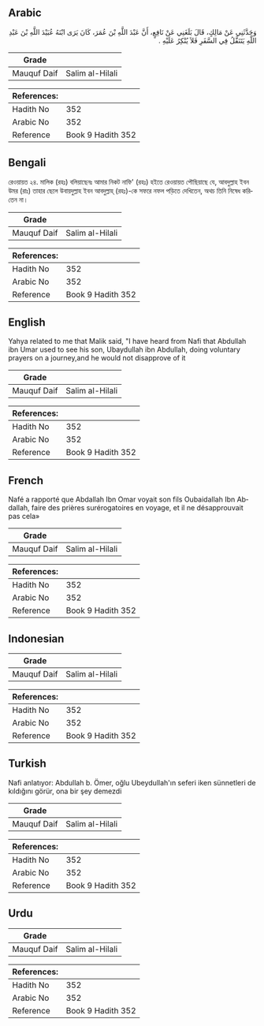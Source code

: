 ## Arabic


<div dir="rtl" lang="ar" style={{fontSize:'larger',backgroundColor:'#f8f9fa',padding:20}}>
وَحَدَّثَنِي عَنْ مَالِكٍ، قَالَ بَلَغَنِي عَنْ نَافِعٍ، أَنَّ عَبْدَ اللَّهِ بْنَ عُمَرَ، كَانَ يَرَى ابْنَهُ عُبَيْدَ اللَّهِ بْنَ عَبْدِ اللَّهِ يَتَنَفَّلُ فِي السَّفَرِ فَلاَ يُنْكِرُ عَلَيْهِ ‏.‏
</div>
<div style={{backgroundColor:'#f8f9fa',padding:20, marginBottom: 10}}><table> <thead> <tr> <th>Grade</th> <th></th> </tr> </thead> <tbody> <tr><td>Mauquf Daif</td><td>Salim al-Hilali</td></tr></tbody></table><table> <thead> <tr> <th>References:</th> <th></th> </tr> </thead> <tbody><tr><td>Hadith No</td><td>352</td></tr><tr><td>Arabic No</td><td>352</td></tr><tr><td>Reference</td><td>Book 9 Hadith 352</td></tr></tbody></table></div>

## Bengali


<div dir="ltr" lang="bn" style={{fontSize:'larger',backgroundColor:'#f8f9fa',padding:20}}>
রেওয়ায়ত ২৪. মালিক (রহঃ) বলিয়াছেনঃ আমার নিকট নাফি' (রহঃ) হইতে রেওয়ায়ত পৌছিয়াছে যে, আবদুল্লাহ ইবন উমর (রাঃ) তাহার ছেলে উবায়দুল্লাহ ইবন আবদুল্লাহ্ (রহঃ)-কে সফরে নফল পড়িতে দেখিতেন, অথচ তিনি নিষেধ করিতেন না।
</div>
<div style={{backgroundColor:'#f8f9fa',padding:20, marginBottom: 10}}><table> <thead> <tr> <th>Grade</th> <th></th> </tr> </thead> <tbody> <tr><td>Mauquf Daif</td><td>Salim al-Hilali</td></tr></tbody></table><table> <thead> <tr> <th>References:</th> <th></th> </tr> </thead> <tbody><tr><td>Hadith No</td><td>352</td></tr><tr><td>Arabic No</td><td>352</td></tr><tr><td>Reference</td><td>Book 9 Hadith 352</td></tr></tbody></table></div>

## English


<div dir="ltr" lang="en" style={{fontSize:'larger',backgroundColor:'#f8f9fa',padding:20}}>
Yahya related to me that Malik said, "I have heard from Nafi that Abdullah ibn Umar used to see his son, Ubaydullah ibn Abdullah, doing voluntary prayers on a journey,and he would not disapprove of it
</div>
<div style={{backgroundColor:'#f8f9fa',padding:20, marginBottom: 10}}><table> <thead> <tr> <th>Grade</th> <th></th> </tr> </thead> <tbody> <tr><td>Mauquf Daif</td><td>Salim al-Hilali</td></tr></tbody></table><table> <thead> <tr> <th>References:</th> <th></th> </tr> </thead> <tbody><tr><td>Hadith No</td><td>352</td></tr><tr><td>Arabic No</td><td>352</td></tr><tr><td>Reference</td><td>Book 9 Hadith 352</td></tr></tbody></table></div>

## French


<div dir="ltr" lang="fr" style={{fontSize:'larger',backgroundColor:'#f8f9fa',padding:20}}>
Nafé a rapporté que Abdallah Ibn Omar voyait son fils Oubaidallah Ibn Abdallah, faire des prières surérogatoires en voyage, et il ne désapprouvait pas cela»
</div>
<div style={{backgroundColor:'#f8f9fa',padding:20, marginBottom: 10}}><table> <thead> <tr> <th>Grade</th> <th></th> </tr> </thead> <tbody> <tr><td>Mauquf Daif</td><td>Salim al-Hilali</td></tr></tbody></table><table> <thead> <tr> <th>References:</th> <th></th> </tr> </thead> <tbody><tr><td>Hadith No</td><td>352</td></tr><tr><td>Arabic No</td><td>352</td></tr><tr><td>Reference</td><td>Book 9 Hadith 352</td></tr></tbody></table></div>

## Indonesian


<div dir="ltr" lang="id" style={{fontSize:'larger',backgroundColor:'#f8f9fa',padding:20}}>

</div>
<div style={{backgroundColor:'#f8f9fa',padding:20, marginBottom: 10}}><table> <thead> <tr> <th>Grade</th> <th></th> </tr> </thead> <tbody> <tr><td>Mauquf Daif</td><td>Salim al-Hilali</td></tr></tbody></table><table> <thead> <tr> <th>References:</th> <th></th> </tr> </thead> <tbody><tr><td>Hadith No</td><td>352</td></tr><tr><td>Arabic No</td><td>352</td></tr><tr><td>Reference</td><td>Book 9 Hadith 352</td></tr></tbody></table></div>

## Turkish


<div dir="ltr" lang="tr" style={{fontSize:'larger',backgroundColor:'#f8f9fa',padding:20}}>
Nafi anlatıyor: Abdullah b. Ömer, oğlu Ubeydullah'ın seferi iken sünnetleri de kıldığını görür, ona bir şey demezdi
</div>
<div style={{backgroundColor:'#f8f9fa',padding:20, marginBottom: 10}}><table> <thead> <tr> <th>Grade</th> <th></th> </tr> </thead> <tbody> <tr><td>Mauquf Daif</td><td>Salim al-Hilali</td></tr></tbody></table><table> <thead> <tr> <th>References:</th> <th></th> </tr> </thead> <tbody><tr><td>Hadith No</td><td>352</td></tr><tr><td>Arabic No</td><td>352</td></tr><tr><td>Reference</td><td>Book 9 Hadith 352</td></tr></tbody></table></div>

## Urdu


<div dir="rtl" lang="ur" style={{fontSize:'larger',backgroundColor:'#f8f9fa',padding:20}}>

</div>
<div style={{backgroundColor:'#f8f9fa',padding:20, marginBottom: 10}}><table> <thead> <tr> <th>Grade</th> <th></th> </tr> </thead> <tbody> <tr><td>Mauquf Daif</td><td>Salim al-Hilali</td></tr></tbody></table><table> <thead> <tr> <th>References:</th> <th></th> </tr> </thead> <tbody><tr><td>Hadith No</td><td>352</td></tr><tr><td>Arabic No</td><td>352</td></tr><tr><td>Reference</td><td>Book 9 Hadith 352</td></tr></tbody></table></div>